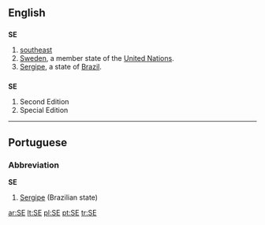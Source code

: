 {{see|Appendix:Variations of "se"}}
==English==

==={{abbreviation}}===
'''SE'''

# [[southeast]]
#[[Sweden]], a member state of the [[United Nations]].
#[[Sergipe]], a state of [[Brazil]].

==={{initialism}}===
'''SE'''

# Second Edition
# Special Edition

----

==Portuguese==

===Abbreviation===
'''SE'''

# [[Sergipe]] (Brazilian state)

[[ar:SE]]
[[lt:SE]]
[[pl:SE]]
[[pt:SE]]
[[tr:SE]]